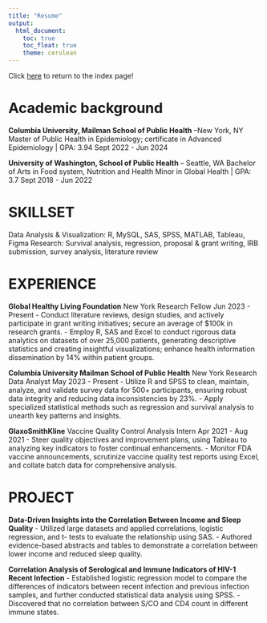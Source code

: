 ```yaml
---
title: "Resume"
output: 
  html_document:
    toc: true
    toc_float: true
    theme: cerulean
---
```

Click [here](index.html) to return to the index page!

# Academic background

**Columbia University, Mailman School of Public Health** --New York, NY
Master of Public Health in Epidemiology; certificate in Advanced Epidemiology | GPA: 3.94 Sept 2022 - Jun 2024

**University of Washington, School of Public Health** -- Seattle, WA
Bachelor of Arts in Food system, Nutrition and Health Minor in Global Health | GPA: 3.7 Sept 2018 - Jun 2022

# SKILLSET

Data Analysis & Visualization: R, MySQL, SAS, SPSS, MATLAB, Tableau, Figma
Research: Survival analysis, regression, proposal & grant writing, IRB submission, survey analysis, literature review

# EXPERIENCE

**Global Healthy Living Foundation** New York
Research Fellow Jun 2023 - Present
- Conduct literature reviews, design studies, and actively participate in grant writing initiatives; secure an average of $100k in research grants.
- Employ R, SAS and Excel to conduct rigorous data analytics on datasets of over 25,000 patients, generating descriptive statistics and creating insightful visualizations; enhance health information dissemination by 14% within patient groups.

**Columbia University Mailman School of Public Health** New York
Research Data Analyst May 2023 - Present
- Utilize R and SPSS to clean, maintain, analyze, and validate survey data for 500+ participants, ensuring robust data integrity
and reducing data inconsistencies by 23%.
- Apply specialized statistical methods such as regression and survival analysis to unearth key patterns and insights.

**GlaxoSmithKline**
Vaccine Quality Control Analysis Intern Apr 2021 - Aug 2021
- Steer quality objectives and improvement plans, using Tableau to analyzing key indicators to foster continual enhancements.
- Monitor FDA vaccine announcements, scrutinize vaccine quality test reports using Excel, and collate batch data for
comprehensive analysis.

# PROJECT

**Data-Driven Insights into the Correlation Between Income and Sleep Quality** - Utilized large datasets and applied correlations, logistic regression, and t- tests to evaluate the relationship using SAS.
- Authored evidence-based abstracts and tables to demonstrate a correlation between lower income and reduced sleep quality.

**Correlation Analysis of Serological and Immune Indicators of HIV-1 Recent Infection**
- Established logistic regression model to compare the differences of indicators between recent infection and previous infection
samples, and further conducted statistical data analysis using SPSS.
- Discovered that no correlation between S/CO and CD4 count in different immune states.

